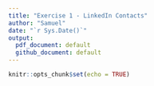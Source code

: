 ```yaml
---
title: "Exercise 1 - LinkedIn Contacts"
author: "Samuel"
date: "`r Sys.Date()`"
output: 
  pdf_document: default
  github_document: default
---
```


```r
knitr::opts_chunk$set(echo = TRUE)
```

```r





```

